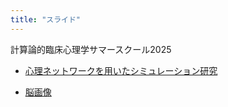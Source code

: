 ```yaml
---
title: "スライド"
---
```



計算論的臨床心理学サマースクール2025

- [心理ネットワークを用いたシミュレーション研究](slide/summerschool2025.html) 

- [脳画像](slide/brain_image.html)